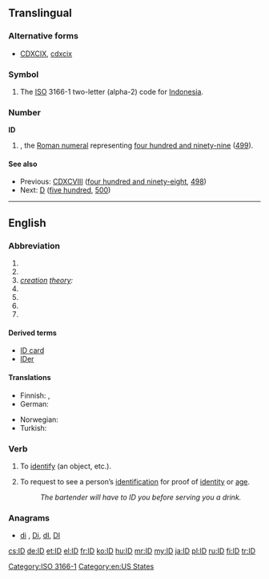 {{also|Appendix:Variations of "id"}}
==Translingual==

===Alternative forms===
* {{sense|roman numeral}} [[CDXCIX]], [[cdxcix]]
===Symbol===
{{head|mul|symbol}}
# The [[ISO]] 3166-1 two-letter (alpha-2) code for [[Indonesia]].

===Number===
'''ID'''

# {{misspelling of|CDXCIX|lang=mul}}, the [[Roman numeral]] representing [[four hundred and ninety-nine]] ([[499]]).

====See also====
* Previous: [[CDXCVIII]] ([[four hundred and ninety-eight]], [[498]])
* Next: [[D]] ([[five hundred]], [[500]])

[[Category:ISO 3166-1]]
----

==English==

===Abbreviation===
{{en-abbreviation}}

# {{abbreviation of|[[identification|Identification]] or [[identity]] [[documentation]]}}
# {{abbreviation of|Idaho}}
# ''[[creation]] [[theory]]:'' {{abbreviation of|intelligent design|Intelligent Design}}
# {{abbreviation of|inside diameter}}
# {{abbreviation of|inner diameter}}
# {{abbreviation of|internal diameter}}
# {{abbreviation of|industry discount}} 
====Derived terms====
* [[ID card]]
* [[IDer]]

====Translations====
{{trans-top|identification or identity documentation, such as in ID card}}
* Finnish: {{t|fi|henkilöllisyystodistus}}, {{t|fi|henkilökortti}}
* German: {{t|de|ID|f}}
{{trans-mid}}
* Norwegian: {{t-|no|ID|m}}
* Turkish: {{t|tr|kimlik}}
{{trans-bottom}}

===Verb===
{{en-verb}}

# {{transitive}} To [[identify]] (an object, etc.).
# {{transitive}} To request to see a person’s [[identification]] for proof of [[identity]] or [[age]].
#: ''The bartender will have to ID you before serving you a drink.''

===Anagrams===
* [[di#English|di]] , [[Di#English|Di]], [[dI#English|dI]], [[DI#English|DI]]

[[Category:en:US States]]

[[cs:ID]]
[[de:ID]]
[[et:ID]]
[[el:ID]]
[[fr:ID]]
[[ko:ID]]
[[hu:ID]]
[[mr:ID]]
[[my:ID]]
[[ja:ID]]
[[pl:ID]]
[[ru:ID]]
[[fi:ID]]
[[tr:ID]]